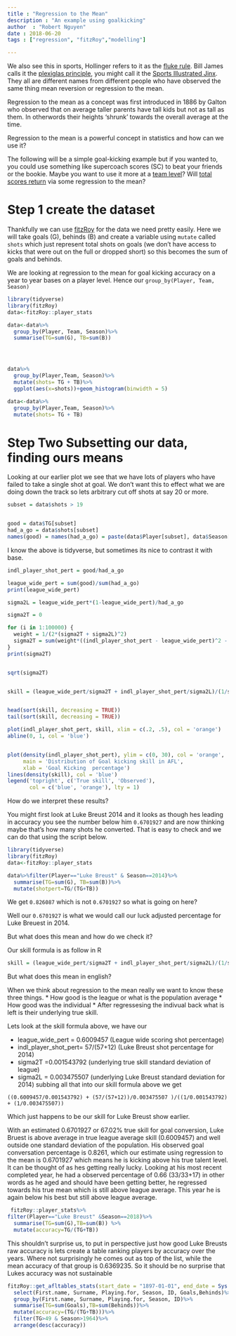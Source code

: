 ```yaml
---
title : "Regression to the Mean"
description : "An example using goalkicking"
author  : "Robert Nguyen"
date : 2018-06-20
tags : ["regression", "fitzRoy","modelling"]

---
```


We also see this in sports, Hollinger refers to it as the [fluke rule](http://www.espn.com/nba/columns/story?columnist=hollinger_john&page=All-Decline-Team-081031). Bill James calls it the [plexiglas principle](http://grantland.com/the-triangle/fantasy-baseball-nerdy-keys-to-victory-the-plexiglas-principle/), you might call it the [Sports Illustrated Jinx](https://en.wikipedia.org/wiki/Sports_Illustrated_cover_jinx). They all are different names from different people who have observed the same thing mean reversion or regression to the mean. 

Regression to the mean as a concept was first introduced in 1886 by Galton who observed that on average taller parents have tall kids but not as tall as them. In otherwords their heights 'shrunk' towards the overall average at the time. 

Regression to the mean is a powerful concept in statistics and how can we use it? 

The following will be a simple goal-kicking example but if you wanted to, you could use something like supercoach scores (SC) to beat your friends or the bookie. Maybe you want to use it more at a [team level](https://www.foxsports.com.au/afl/worst-in-50-years-true-extent-of-afls-scoring-woes-revealed-after-one-of-lowestscoring-rounds-in-recent-history/news-story/d0cc1c3f86844aca7e25f6e5b155455e?nk=c85e2bf5aaa4e57ec96ed23c3a076d3c-1529480215)? Will [total scores return](https://www.theage.com.au/sport/afl/afl-to-keep-close-watch-on-dip-in-scoring-20180503-p4zd9g.html) via some regression to the mean?


# Step 1 create the dataset

Thankfully we can use [fitzRoy](https://github.com/jimmyday12/fitzRoy) for the data we need pretty easily. Here we will take goals (G), behinds (B) and create a variable using `mutate` called `shots` which just represent total shots on goals (we don't have access to kicks that were out on the full or dropped short) so this becomes the sum of goals and behinds.  

We are looking at regression to the mean for goal kicking accuracy on a year to year bases on a player level. Hence our `group_by(Player, Team, Season)`

```r

library(tidyverse)
library(fitzRoy)
data<-fitzRoy::player_stats

data<-data%>%
  group_by(Player, Team, Season)%>%
  summarise(TG=sum(G), TB=sum(B))




data%>%
  group_by(Player,Team, Season)%>%
  mutate(shots= TG + TB)%>%
  ggplot(aes(x=shots))+geom_histogram(binwidth = 5)

data<-data%>%
  group_by(Player,Team, Season)%>%
  mutate(shots= TG + TB)
```

# Step Two Subsetting our data, finding ours means

Looking at our earlier plot we see that we have lots of players who have failed to take a single shot at goal. We don't want this to effect what we are doing down the track so lets arbitrary cut off shots at say 20 or more.

```r
subset = data$shots > 19


good = data$TG[subset]
had_a_go = data$shots[subset]
names(good) = names(had_a_go) = paste(data$Player[subset], data$Season[subset], data$Team[subset])

```

I know the above is tidyverse, but sometimes its nice to contrast it with base. 

```r
indl_player_shot_pert = good/had_a_go

league_wide_pert = sum(good)/sum(had_a_go)
print(league_wide_pert)

sigma2L = league_wide_pert*(1-league_wide_pert)/had_a_go

sigma2T = 0

for (i in 1:100000) {
  weight = 1/(2*(sigma2T + sigma2L)^2)
  sigma2T = sum(weight*((indl_player_shot_pert - league_wide_pert)^2 - sigma2L))/sum(weight)
}
print(sigma2T)


sqrt(sigma2T)


skill = (league_wide_pert/sigma2T + indl_player_shot_pert/sigma2L)/(1/sigma2T + 1/sigma2L)


head(sort(skill, decreasing = TRUE))
tail(sort(skill, decreasing = TRUE))

plot(indl_player_shot_pert, skill, xlim = c(.2, .5), col = 'orange')
abline(0, 1, col = 'blue')


plot(density(indl_player_shot_pert), ylim = c(0, 30), col = 'orange',
     main = 'Distribution of Goal kicking skill in AFL',
     xlab = 'Goal Kicking  percentage')
lines(density(skill), col = 'blue')
legend('topright', c('True skill', 'Observed'),
       col = c('blue', 'orange'), lty = 1)

```

How do we interpret these results? 

You might first look at Luke Breust 2014 and it looks as though hes leading in accuracy you see the number below him `0.6701927` and are now thinking maybe that's how many shots he converted. That is easy to check and we can do that using the script below. 

```r
library(tidyverse)
library(fitzRoy)
data<-fitzRoy::player_stats

data%>%filter(Player=="Luke Breust" & Season==2014)%>%
  summarise(TG=sum(G), TB=sum(B))%>%
  mutate(shotpert=TG/(TG+TB))
```

We get `0.826087` which is not `0.6701927` so what is going on here? 

Well our `0.6701927` is what we would call our luck adjusted percentage for Luke Breuest in 2014. 

But what does this mean and how do we check it? 

Our skill formula is as follow in R 

```r
skill = (league_wide_pert/sigma2T + indl_player_shot_pert/sigma2L)/(1/sigma2T + 1/sigma2L)

```

But what does this mean in english? 

When we think about regression to the mean really we want to know these three things.
* How good is the league or what is the population average
* How good was the individual
* After regressesing the indivual back what is left is their underlying true skill. 

Lets look at the skill formula above, we have our 

* league_wide_pert = 0.6009457 (League wide scoring shot percentage)
* indl_player_shot_pert= 57/(57+12) (Luke Breust shot percentage for 2014)
* sigma2T =0.001543792 (underlying true skill standard deviation of league)
* sigma2L = 0.003475507 (underlying Luke Breust standard deviation for 2014) 
subbing all that into our skill formula above we get

```
((0.6009457/0.001543792) + (57/(57+12))/0.003475507 )/((1/0.001543792) + (1/0.003475507))
```
Which just happens to be our skill for Luke Breust show earlier. 

With an estimated 0.6701927 or 67.02% true skill for goal conversion, Luke Bruest is above average in true league average skill (0.6009457) and well outside one standard deviation of the population.
His observed goal conversation percentage is 0.8261, which our estimate using regression to the mean is 0.6701927 which means he is kicking above his true talent level. It can be thought of as hes getting really lucky. Looking at his most recent completed year, he had a observed percentage of 0.66 (33/33+17) in other words as he aged and should have been getting better, he regressed towards his true mean which is still above league average. This year he is again below his best but still above league average. 

```r

 fitzRoy::player_stats%>%
filter(Player=="Luke Breust" &Season==2018)%>%
  summarise(TG=sum(G),TB=sum(B)) %>%
  mutate(accuracy=TG/(TG+TB))
```




This shouldn't surprise us, to put in perspective just how good Luke Breusts raw accuracy is lets create a table ranking players by accuracy over the years. Where not surprisingly he comes out as top of the list, while the mean accuracy of that group is 0.6369235. So it should be no surprise that Lukes accuracy was not sustainable

```r
fitzRoy::get_afltables_stats(start_date = "1897-01-01", end_date = Sys.Date())%>%
  select(First.name, Surname, Playing.for, Season, ID, Goals,Behinds)%>%
  group_by(First.name, Surname, Playing.for, Season, ID)%>%
  summarise(TG=sum(Goals),TB=sum(Behinds))%>%
  mutate(accuracy=(TG/(TG+TB)))%>%
  filter(TG>49 & Season>1964)%>%
  arrange(desc(accuracy)) 

```


